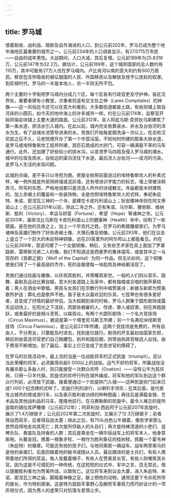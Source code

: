 ```yaml
---
---
---
```

title: 罗马城
---




借着税收、战利品、赔款及自外涌进的人口，到公元前202年，罗马已成为整个地中海地区最重要的城市之一。公元前234年的人口调查显示，有27.0715万市民——自由的成年男性。大战期间，人口大减，其后复增。公元前189年为25.8318万，公元前147年为32.2万。据估计，公元前189年，这个城邦国家的总人数约有110万，其中可能有27万人住在罗马城内。卢比肯河以南的意大利约有500万居民。移民包含所吸收的被征服国的人民、外国移民以及解放及授予公民权的奴隶。到尼禄时代，罗马的一半是本地人，另一半则无所不包。

两个主要的十字街把罗马城内分成几个区，每个区各有行政官吏及守护神。各区交界处，重要者建有小教堂，次重者则竖有交叉处之神（Lares Compitales）的神像——这一风俗迄今还可以在意大利看到。大多数街道都是土路，有些则铺上取自河床的小圆石，如今天的地中海上的许多城市一样。约在公元前174年，监察官开始将熔岩块铺上主要大道的路面。公元前312年，盲人阿庇乌斯·克劳狄乌斯建筑了第一条水道，把活水引入城内。在此以前，城内完全依靠泉水、井水及台伯河的浑水为生。有了自储水池管导进来的水，贵族们开始每星期洗澡一次以上。在击败汉尼拔之后不久，元老院便开办了第一个市营浴室。不知何时所建的那条大排水道，是罗马或埃特鲁斯坎工程师所建，其巨石筑成的大拱门，可容一辆满载干草的马车通行。此外，还加建了好些较小的排水沟，以宣泄罗马四周及侵入罗马城的潮水。城中的垃圾及雨水，自街边的渠沟流往下水道，最后流入台伯河——该河的污染，是罗马人生活的永恒问题。

此城的点缀，差不多只以寺院为限。房屋全依照前面说过的埃特鲁斯坎人的朴素式样，唯一例外就是外部用砖墙或泥灰墙，还有增进识字能力的标志，墙上常被涂鸦弄污，所写的东西，严格地说都只是流浪人所作的诗或散文。寺庙都是木材建筑的，加上赤褐土的覆盖和一些装饰物，全是仿照埃特鲁斯坎人的式样。奉祀朱庇特、朱诺、密涅瓦三神的一个寺，是建在卡皮托利诺山上；狄安娜神寺则在阿文蒂诺山上；在公元前201年以前，除此二寺之外，还有朱诺、马尔斯、雅努斯、维纳斯、胜利（Victory）、幸运与财富（Fortune）、希望（Hope）等诸神之寺。公元前303年，画家法比乌斯在卡皮托利诺山上的健康神（Health）寺中，绘制了一些壁画，是在他的氏族之上，加上一个毕克托之姓。在罗马的希腊雕塑家们，为罗马诸神及英雄们制作了好些赤褐土像、大理石像及铜像。公元前293年，他们在议会上竖立了一个巨大的朱庇特神铜像，远在20英里外的阿尔邦山上都能看见。约在公元前269年，营造司建了一个女狼铜像，稍后，又有些艺术家在其上面加了罗慕路斯、雷穆斯兄弟二人的像。我们不知道这是西塞罗的集体描写，或是其中之一与现存的《首都之狼》（Wolf of the Capital）为同一作品。但无论如何，这个铜像使我们得了一个最高级的杰作，死的金属使每一块肌肉及神经都活现了。

贵族们通过绘画与雕像，以庆祝其胜利，并荣耀其家世。一般的人们则以音乐、跳舞、喜剧及运动比赛自娱。意大利各道路上及家中，都有独唱或合唱的歌声萦绕着；男人在酒会中歌唱，男孩与女孩们在宗教行列中唱赞美诗；新娘与新郎为赞美歌所护送；葬礼也是歌声不绝。笛子是大众最欢迎的乐具，七弦琴也有很多爱好者，且变成了抒情的最好伴侣。当大假期到来的时候，罗马人群集于圆形剧场或露天运动场上，在阳光之下活跃，而那些被雇的人、俘虏、罪人或奴隶，则在奔跑跳跃，或者最好的是相斗至死，以娱观众。有两个大圆形剧场：一个名大竞技场（Circus Maximus），据说是第一个塔奎尼乌斯王所建；另一个名弗拉米纽斯竞技场（Circus Flaminius），是公元前221年所建。这两个竞技场是免费的，所有自由人，不分男女，只要能及时进去，找到座位就行。剧场的开支最初由国家负担，稍后则由营造司官吏们自己掏腰包，到共和国后期，则常由执政官候选人出钱。由于费用不断增加，到了最后，事实上它已变成了贫民求官的障碍了。

在罗马的壮观活动中，最上流的当是一位战胜将军的正式凯旋（triumph）。足以当此荣耀的将军，必须赢得杀敌5 000以上的战役。运气不好的将军，所赢战役没有屠杀那么多敌人时，则只能接受一次群众欢呼（Ovation）——没有公牛为其庆祝，只用一只羊代替。凯旋式的欢呼行列在城外编成，将军和他的军队到达这个群众行列前，必须放下武器，接着便通过一个凯旋拱门入城——这种凯旋拱门后来已成1 000个纪念碑的式样了。凯旋行列的进行，以喇叭手领先；在其后面，是代表攻占城市的塔或游行车，以及表示胜利者功绩的种种图画；再往后是满载金银、艺术品及其他战利品的马车，隆隆地前行。在马赛勒斯的凯旋中，最令人难忘的是所盗取的锡拉库萨雕像（公元前212年）；阿菲利加·西庇阿于公元前207年凯旋时，展示了1.4万磅银子；公元前202年第二次凯旋时，又展示了12.3万磅银子；前者得自西班牙，后者得自迦太基；继此之后，有70头白色公牛跟着，像哲学家那么悠然自得地走向其死亡；其次是所俘敌人的头目们；再次是持棒清道的小吏们、竖琴乐队、奏笛队及持香的人群；其后是乘坐在一辆华丽战车上的将军本人，他身穿紫袍，头戴金冠，携着一根象牙杖、一根作为胜利象征的桂树枝，佩戴一个霍韦神（朱庇特）的徽章。可能还有他的孩子们，与他同乘那一辆战车。战车两旁乘马的是他的亲属们，后面则跟着他的秘书或随从人员。最后跟进的是士兵们，有些人携带着他们所得的奖品，每人皆戴着帽子，有些人在赞美其长官，有些人则嘲笑其长官。因为这是不可侵犯的一种传统，在这短短的仪式中，军中之言，百无禁忌，借以提醒胜利者勿为赞美所误，以致败亡。这位将军来到议会大厦，进入朱庇特、朱诺、密涅瓦三神之庙，脚踏着神像之足，献上牺牲的动物，通常还要下令杀死所俘的酋长，作为特别感谢。这是特为鼓励军事野心及酬劳军事努力而巧妙设计的一项庆祝仪式，因为男人的虚荣只对饥饿与爱情让步。
